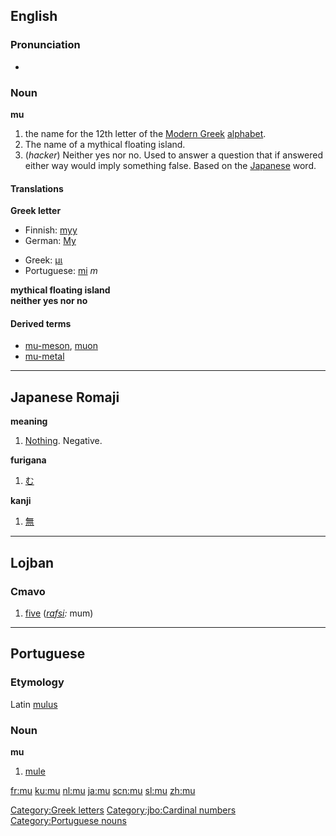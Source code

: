 {{see|mû}}
{{letter_disp2|lambda|[[image:Greek_uc_mu.png|50px]][[image:Greek_lc_mu.png|30px]] |nu|μι|Μ|μ}}

==English==

===Pronunciation===
*{{audio|en-us-mu.ogg|Audio (US)}}

===Noun===
'''mu'''
# the name for the 12th letter of the [[Modern Greek]] [[alphabet]].
# The name of a mythical floating island.
# (''hacker'') Neither yes nor no.  Used to answer a question that if answered either way would imply something false.  Based on the [[Japanese]] word.

====Translations====
'''Greek letter'''
{{top}}
*Finnish: [[myy#Finnish|myy]]
*German: [[My]]
{{mid}}
*Greek: [[μι]]
*Portuguese: [[mi]] ''m''
{{bottom}}

'''mythical floating island'''
<br />
'''neither yes nor no'''

====Derived terms====
*[[mu-meson]], [[muon]]
*[[mu-metal]]


[[Category:Greek letters]]

----

==Japanese Romaji==

'''meaning'''
#[[Nothing]].  Negative.

'''furigana'''
#[[む]]

'''kanji'''
#[[無]]

----

==Lojban==
===Cmavo===
# [[five]] (''[[rafsi]]:'' mum)

[[Category:jbo:Cardinal numbers]]

----

==Portuguese==
===Etymology===
Latin [[mulus]]
===Noun===
'''mu'''

# [[mule]]

[[Category:Portuguese nouns]]

[[fr:mu]]
[[ku:mu]]
[[nl:mu]]
[[ja:mu]]
[[scn:mu]]
[[sl:mu]]
[[zh:mu]]